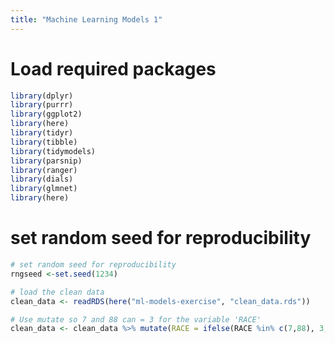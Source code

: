 ```yaml
---
title: "Machine Learning Models 1"
---
```


# Load required packages

```r
library(dplyr)
library(purrr)
library(ggplot2)
library(here)
library(tidyr)
library(tibble)
library(tidymodels)
library(parsnip)
library(ranger)
library(dials)
library(glmnet)
library(here)
```

# set random seed for reproducibility
```r
# set random seed for reproducibility
rngseed <-set.seed(1234)

# load the clean data
clean_data <- readRDS(here("ml-models-exercise", "clean_data.rds"))

```


```r
# Use mutate so 7 and 88 can = 3 for the variable 'RACE'
clean_data <- clean_data %>% mutate(RACE = ifelse(RACE %in% c(7,88), 3, RACE))
```
